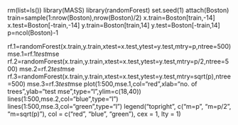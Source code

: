 rm(list=ls())
library(MASS)
library(randomForest)
set.seed(1)
attach(Boston)
train=sample(1:nrow(Boston),nrow(Boston)/2)
x.train=Boston[train,-14]
x.test=Boston[-train,-14]
y.train=Boston[train,14]
y.test=Boston[-train,14]
p=ncol(Boston)-1


rf.1=randomForest(x.train,y.train,xtest=x.test,ytest=y.test,mtry=p,ntree=500)
mse.1=rf.1$test$mse
rf.2=randomForest(x.train,y.train,xtest=x.test,ytest=y.test,mtry=p/2,ntree=500)
mse.2=rf.2$test$mse
rf.3=randomForest(x.train,y.train,xtest=x.test,ytest=y.test,mtry=sqrt(p),ntree=500)
mse.3=rf.3$test$mse
plot(1:500,mse.1,col="red",xlab="no. of trees",ylab="test mse",type="l",ylim=c(18,40))
lines(1:500,mse.2,col="blue",type="l")
lines(1:500,mse.3,col="green",type="l")
legend("topright", c("m=p", "m=p/2", "m=sqrt(p)"), col = c("red", "blue", "green"), 
       cex = 1, lty = 1)